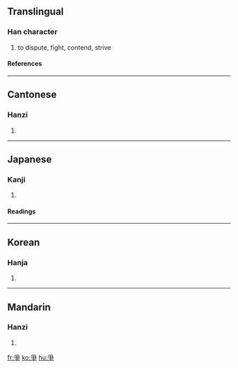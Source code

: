 {{see|争}}

==Translingual==
===Han character===
{{Han char|rn=87|rad=爪|as=04|sn=8|four=2050<sub>7</sub>|canj=月尸木 (BSD)}}
# to dispute, fight, contend, strive
====References====
{{Han ref|kx=0688.330|dkj=19663|dj=1101.220|hdz=32031.030|uh=722D|ud=29229|bh=AAA7|bd=43687}}

----
==Cantonese==
===Hanzi===
{{yue-hanzi|jyut=|y=jaang1, jang1}}
# {{defn|Cantonese}}

----
==Japanese==
===Kanji===
{{ja-kanji|grade=|rs=爪04}}
# {{defn|Japanese}} 
====Readings====
{{ja-readings|on=[[そう]] (sō)|kun=[[あらそう]] (arasou)}}

----
==Korean==
===Hanja===
{{ko-hanja|hangeul=쟁|eumhun=|rv=jaeng|mr=chaeng|y=cayng}}
# {{defn|Korean}}

----
==Mandarin==
===Hanzi===
{{cmn-hanzi|sim=争|pin=[[zhēng]] (zheng1)|wg=cheng<sup>1</sup>}}
# {{defn|Mandarin}}

[[fr:爭]]
[[ko:爭]]
[[hu:爭]]